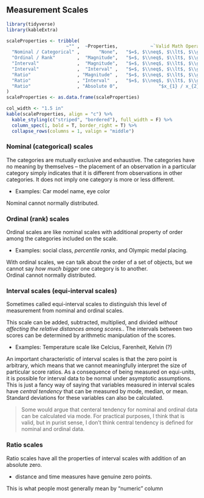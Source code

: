 ## Measurement Scales

```r
library(tidyverse)
library(kableExtra)
```

```r
scaleProperties <- tribble(
                      ~"" ,  ~Properties,            ~`Valid Math Operations`,
  "Nominal / Categorical" ,       "None",   "$=$, $\\neq$, $\\lt$, $\\gt$",
  "Ordinal / Rank"        ,  "Magnitude",   "$=$, $\\neq$, $\\lt$, $\\gt$",
  "Interval"              ,  "Magnitude",   "$=$, $\\neq$, $\\lt$, $\\gt$",
  "Interval"              ,  "Interval" ,   "$=$, $\\neq$, $\\lt$, $\\gt$",
  "Ratio"                 , "Magnitude" ,   "$=$, $\\neq$, $\\lt$, $\\gt$",
  "Ratio"                 , "Interval"  ,   "$=$, $\\neq$, $\\lt$, $\\gt$",
  "Ratio"                 , "Absolute 0",               "$x_{1} / x_{2} = k$"
)
scaleProperties <- as.data.frame(scaleProperties)

col_width <- "1.5 in"
kable(scaleProperties, align = "c") %>% 
  kable_styling(c("striped", "bordered"), full_width = F) %>%
  column_spec(1, bold = T, border_right = T) %>% 
  collapse_rows(columns = 1, valign = "middle")
```

<h3>Nominal (categorical) scales</h3>

The categories are mutually exclusive and exhaustive. The categories have no meaning by themselves – the placement of an observation in a particular category simply indicates that it is different from observations in other categories. It does not imply one category is more or less different.

- Examples: Car model name, eye color

Nominal cannot normally distributed.

<h3>Ordinal (rank) scales</h3>

Ordinal scales are like nominal scales with additional property of order among the categories included on the scale.

- Examples: social class, _*percentile ranks*_, and Olympic medal placing.

With ordinal scales, we can talk about the order of a set of objects, but we cannot say *how much bigger* one category is to another.
<br/>
Ordinal cannot normally distributed.

<h3>Interval scales (equi-interval scales)</h3>

Sometimes called equi-interval scales to distinguish this level of measurement from nominal and ordinal scales.

This scale can be added, subtracted, multiplied, and divided *without affecting the relative distances among scores.*. The intervals between two scores can be determined by arithmetic manipulation of the scores.

- Examples: Temperature scale like Celcius, Farenheit, Kelvin (?)

An important characteristic of interval scales is that the zero point is arbitrary, which means that we cannot meaningfully interpret the size of particular score ratios. As a consequence of being measured on equi-units, it is possible for interval data to be normal under asymptotic assumptions. This is just a fancy way of saying that variables measured in interval scales have _*central tendency*_ that can be measured by mode, median, or mean. Standard deviations for these variables can also be calculated.

> Some would argue that centeral tendency for nominal and ordinal data can be calculated via mode. For practical purposes, I think that is valid, but in purist sense, I don't think central tendency is defined for nominal and ordinal data.

<h3>Ratio scales</h3>

Ratio scales have all the properties of interval scales with addition of an absolute zero. 

- distance and time measures have genuine zero points.

This is what people most generally mean by "numeric" column